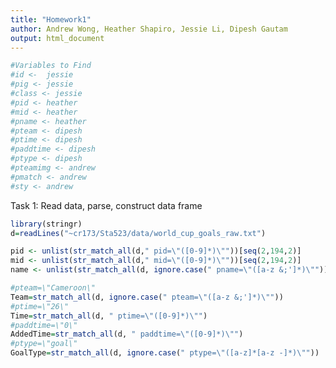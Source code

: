 ```yaml
---
title: "Homework1"
author: Andrew Wong, Heather Shapiro, Jessie Li, Dipesh Gautam
output: html_document
---
```

```r
#Variables to Find
#id <-  jessie
#pig <- jessie
#class <- jessie
#pid <- heather 
#mid <- heather
#pname <- heather
#pteam <- dipesh
#ptime <- dipesh
#paddtime <- dipesh
#ptype <- dipesh
#pteamimg <- andrew
#pmatch <- andrew
#sty <- andrew 
```
Task 1: Read data, parse, construct data frame
```r
library(stringr)
d=readLines("~cr173/Sta523/data/world_cup_goals_raw.txt")

pid <- unlist(str_match_all(d," pid=\"([0-9]*)\""))[seq(2,194,2)]
mid <- unlist(str_match_all(d," mid=\"([0-9]*)\""))[seq(2,194,2)]
name <- unlist(str_match_all(d, ignore.case(" pname=\"([a-z &;']*)\"")))[seq(2,194,2)]

#pteam=\"Cameroon\"
Team=str_match_all(d, ignore.case(" pteam=\"([a-z &;']*)\""))
#ptime=\"26\" 
Time=str_match_all(d, " ptime=\"([0-9]*)\"")
#paddtime=\"0\" 
AddedTime=str_match_all(d, " paddtime=\"([0-9]*)\"")
#ptype=\"goal\"
GoalType=str_match_all(d, ignore.case(" ptype=\"([a-z]*[a-z -]*)\""))


```
